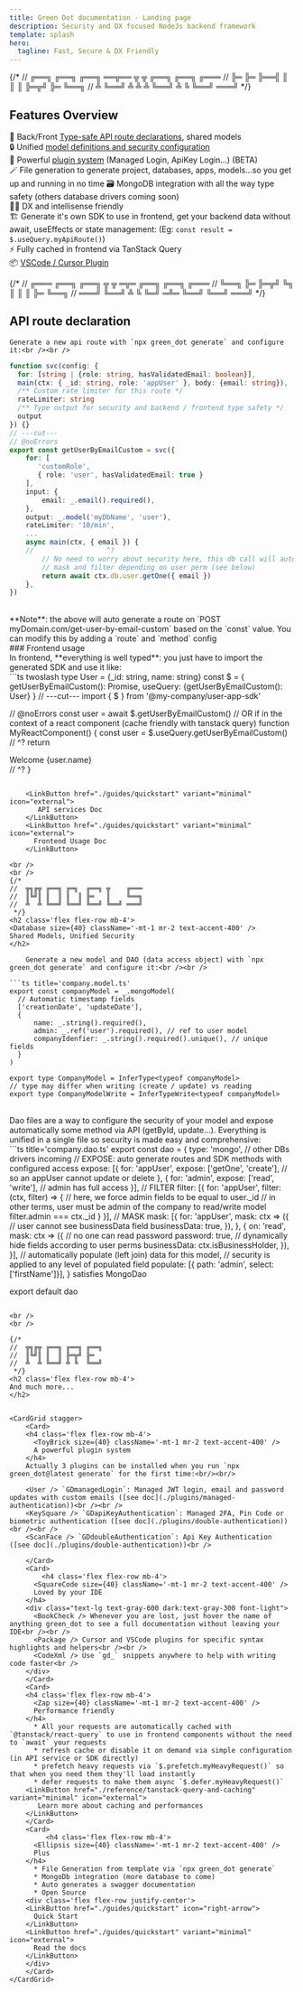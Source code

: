 ```yaml
---
title: Green Dot documentation - Landing page
description: Security and DX focused NodeJs backend framework
template: splash
hero:
  tagline: Fast, Secure & DX Friendly
---
```



{/* 
//  ╔══╗ ╔══╗ ╔══╗ ══╦══ ╦  ╦ ╔══╗ ╔══╗ ╔═══
//  ╠═   ╠═   ╠══╣   ║   ║  ║ ╠═╦╝ ╠═   ╚══╗
//  ╩    ╚══╝ ╩  ╩   ╩   ╚══╝ ╩ ╚  ╚══╝ ═══╝
 */}

## Features Overview

🧭 Back/Front [Type-safe API route declarations](/guides/api-services/), shared models   
🔒 Unified [model definitions and security configuration](/guides/models-and-daos/)  
🔌 Powerful [plugin system](/plugins/1_plugins/) (Managed Login, ApiKey Login...) (BETA)  
🪄 File generation to generate project, databases, apps, models...so you get up and running in no time
🗃️ MongoDB integration with all the way type safety (others database drivers coming soon)  
👨‍💻 DX and intellisense friendly  
🏗️ Generate it's own SDK to use in frontend, get your backend data without await, useEffects or state management: (Eg: `const result = $.useQuery.myApiRoute()`)  
⚡  Fully cached in frontend via TanStack Query  
📦 [VSCode / Cursor Plugin](https://marketplace.visualstudio.com/items?itemName=topkat.green-dot-vscode-module)


{/* 
//  ╔═══ ╔══╗ ╔══╗ ╦  ╦ ═╦═ ╔══╗ ╔══╗ ╔═══
//  ╚══╗ ╠═   ╠═╦╝ ╚╗ ║  ║  ║    ╠═   ╚══╗
//  ═══╝ ╚══╝ ╩ ╚   ╚═╝ ═╩═ ╚══╝ ╚══╝ ═══╝
 */}
<h2 class='flex flex-row items-center mb-4'>
<Icon name='seti:tsconfig' class='inline mr-3 text-accent-400' style={{display: 'inline'}} />
API route declaration
</h2>

    Generate a new api route with `npx green_dot generate` and configure it:<br /><br />

```ts twoslash title=getUserByEmailCustom.api.ts
function svc(config: {
  for: [string | {role: string, hasValidatedEmail: boolean}],
  main(ctx: { _id: string, role: 'appUser' }, body: {email: string}),
  /** Custom rate limiter for this route */
  rateLimiter: string
  /** Type output for security and backend / frontend type safety */
  output
}) {}
// ---cut---
// @noErrors
export const getUserByEmailCustom = svc({
    for: [
       'customRole', 
       { role: 'user', hasValidatedEmail: true }
    ],
    input: {
        email: _.email().required(),
    },
    output: _.model('myDbName', 'user'),
    rateLimiter: '10/min',
    ...
    async main(ctx, { email }) {
    //                  ^?
        // No need to worry about security here, this db call will automatically apply
        // mask and filter depending on user perm (see below)
        return await ctx.db.user.getOne({ email }) 
    },
})
```
<br/>
**Note**: the above will auto generate a route on `POST myDomain.com/get-user-by-email-custom` based on the `const` value. You can modify this by adding a `route` and `method` config
<br/>
### Frontend usage 
<br/>
In frontend, **everything is well typed**: you just have to import the generated SDK and use it like:<br/>
```ts twoslash
type User = {_id: string, name: string}
const $ = { getUserByEmailCustom(): Promise<User>, useQuery: {getUserByEmailCustom(): User} }
// ---cut---
import { $ } from '@my-company/user-app-sdk'

// @noErrors
const user = await $.getUserByEmailCustom()
// OR if in the context of a react component (cache friendly with tanstack query)
function MyReactComponent() {
    const user = $.useQuery.getUserByEmailCustom()
    //     ^?
    return <div>Welcome {user.name}</div>
    //                           ^?
}
```

    <LinkButton href="./guides/quickstart" variant="minimal" icon="external">
       API services Doc
    </LinkButton>
    <LinkButton href="./guides/quickstart" variant="minimal" icon="external">
      Frontend Usage Doc
    </LinkButton>

<br />
<br />
{/* 
//  ╦╗╔╦ ╔══╗ ╔═╗  ╔══╗ ╦    ╔═══
//  ║╚╝║ ║  ║ ║  ║ ╠═   ║    ╚══╗
//  ╩  ╩ ╚══╝ ╚══╝ ╚══╝ ╚══╝ ═══╝
 */}
<h2 class='flex flex-row mb-4'>
<Database size={40} className='-mt-1 mr-2 text-accent-400' />
Shared Models, Unified Security
</h2>

    Generate a new model and DAO (data access object) with `npx green_dot generate` and configure it:<br /><br />

```ts title='company.model.ts'
export const companyModel = _.mongoModel(
  // Automatic timestamp fields
  ['creationDate', 'updateDate'], 
  {
      name: _.string().required(),
      admin: _.ref('user').required(), // ref to user model
      companyIdenfier: _.string().required().unique(), // unique fields
  }
)

export type CompanyModel = InferType<typeof companyModel>
// type may differ when writing (create / update) vs reading
export type CompanyModelWrite = InferTypeWrite<typeof companyModel>
```
<br/>
Dao files are a way to configure the security of your model and expose automatically some method via API (getById, update...). Everything is unified in a single file so security is made easy and comprehensive:
<br/>
```ts title='company.dao.ts'
export const dao = {
  type: 'mongo', // other DBs drivers incoming
  // EXPOSE: auto generate routes and SDK methods with configured access
  expose: [{
    for: 'appUser',
    expose: ['getOne', 'create'], // so an appUser cannot update or delete
  }, {
    for: 'admin',
    expose: ['read', 'write'], // admin has full access
  }],
  // FILTER 
  filter: [{
    for: 'appUser',
    filter: (ctx, filter) => {
      // here, we force admin fields to be equal to user._id
      // in other terms, user must be admin of the company to read/write model
      filter.admin === ctx._id
    }
  }],
  // MASK
  mask: [{
    for: 'appUser',
    mask: ctx => ({
      // user cannot see businessData field
      businessData: true,
    }),
  }, {
    on: 'read',
    mask: ctx => ({
      // no one can read password
      password: true,
      // dynamically hide fields according to user perms
      businessData: ctx.isBusinessHolder,
    }),
  }],
  // automatically populate (left join) data for this model,
  // security is applied to any level of populated field
  populate: [{ path: 'admin', select: ['firstName']}],
} satisfies MongoDao<User>

export default dao
```

<br />
<br />

{/* 
//  ╦╗╔╦ ╔══╗ ╔══╗ ╔══╗
//  ║╚╝║ ║  ║ ╠═╦╝ ╠═  
//  ╩  ╩ ╚══╝ ╩ ╚  ╚══╝
 */}
<h2 class='flex flex-row mb-4'>
And much more...
</h2>


<CardGrid stagger>
	<Card>
    <h4 class='flex flex-row mb-4'>
      <ToyBrick size={40} className='-mt-1 mr-2 text-accent-400' />
      A powerful plugin system
    </h4>
    Actually 3 plugins can be installed when you run `npx green_dot@latest generate` for the first time:<br/><br/>

    <User /> `GDmanagedLogin`: Managed JWT login, email and password updates with custom emails ([see doc](./plugins/managed-authentication))<br /><br />
    <KeySquare /> `GDapiKeyAuthentication`: Managed 2FA, Pin Code or biometric authentication ([see doc](./plugins/double-authentication))<br /><br />
    <ScanFace /> `GDdoubleAuthentication`: Api Key Authentication ([see doc](./plugins/double-authentication))<br />

	</Card>
	<Card>
		<h4 class='flex flex-row mb-4'>
      <SquareCode size={40} className='-mt-1 mr-2 text-accent-400' />
      Loved by your IDE
    </h4>
    <div class="text-lg text-gray-600 dark:text-gray-300 font-light">
      <BookCheck /> Whenever you are lost, just hover the name of anything green_dot to see a full documentation without leaving your IDE<br /><br />
      <Package /> Cursor and VSCode plugins for specific syntax highlights and helpers<br /><br />
      <CodeXml /> Use `gd_` snippets anywhere to help with writing code faster<br />
    </div>
	</Card>
	<Card>
    <h4 class='flex flex-row mb-4'>
      <Zap size={40} className='-mt-1 mr-2 text-accent-400' />
      Performance friendly
    </h4>
      * All your requests are automatically cached with `@tanstack/react-query` to use in frontend components without the need to `await` your requests
      * refresh cache or disable it on demand via simple configuration (in API service or SDK directly)
      * prefetch heavy requests via `$.prefetch.myHeavyRequest()` so that when you need them they'll load instantly
      * defer requests to make them async `$.defer.myHeavyRequest()`
    <LinkButton href="./reference/tanstack-query-and-caching" variant="minimal" icon="external">
       Learn more about caching and performances
    </LinkButton>
	</Card>
	<Card>
		 <h4 class='flex flex-row mb-4'>
      <Ellipsis size={40} className='-mt-1 mr-2 text-accent-400' />
      Plus
    </h4>
      * File Generation from template via `npx green_dot generate`
      * MongoDb integration (more database to come)
      * Auto generates a swagger documentation
      * Open Source
    <div class='flex flex-row justify-center'>
    <LinkButton href="./guides/quickstart" icon="right-arrow">
      Quick Start
    </LinkButton>
    <LinkButton href="./guides/quickstart" variant="minimal" icon="external">
      Read the docs
    </LinkButton>
    </div>
	</Card>
</CardGrid>


